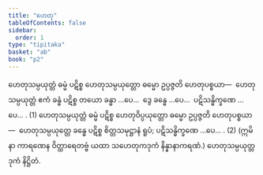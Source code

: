 ```yaml
---
title: "ဟေတု"
tableOfContents: false
sidebar:
  order: 1
type: "tipitaka"
basket: "ab"
book: "p2"
---
```



<DynamicBreadcrumb />

<Division number="126" book="p2" e="ch" v="38" p="55">

<Paragraph number="349" book="p2">
ဟေတုသမ္ပယုတ္တံ ဓမ္မံ ပဋိစ္စ ဟေတုသမ္ပယုတ္တော ဓမ္မော ဥပ္ပဇ္ဇတိ ဟေတုပစ္စယာ—  ဟေတုသမ္ပယုတ္တံ ဧကံ ခန္ဓံ ပဋိစ္စ တယော ခန္ဓာ …ပေ…  ဒွေ ခန္ဓေ …ပေ…  ပဋိသန္ဓိက္ခဏေ …ပေ… . (1)
</Paragraph>

<Paragraph number="350" book="p2">
ဟေတုသမ္ပယုတ္တံ ဓမ္မံ ပဋိစ္စ ဟေတုဝိပ္ပယုတ္တော ဓမ္မော ဥပ္ပဇ္ဇတိ ဟေတုပစ္စယာ—  ဟေတုသမ္ပယုတ္တေ ခန္ဓေ ပဋိစ္စ စိတ္တသမုဋ္ဌာနံ ရူပံ; ပဋိသန္ဓိက္ခဏေ …ပေ… . (2)
</Paragraph>

<Paragraph number="351" book="p2">
(ဣမိနာ ကာရဏေန ဝိတ္ထာရေတဗ္ဗံ ယထာ သဟေတုကဒုကံ နိန္နာနာကရဏံ.)

</Paragraph>
</Division>

<Paragraph number="352" type="center" book="p2">
ဟေတုသမ္ပယုတ္တဒုကံ နိဋ္ဌိတံ.
</Paragraph>